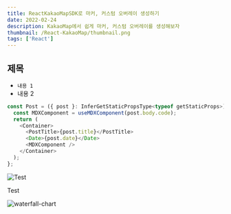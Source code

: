 ```yaml
---
title: ReactKakaoMapSDK로 마커, 커스텀 오버레이 생성하기
date: 2022-02-24
description: KakaoMap에서 쉽게 마커, 커스텀 오버레이를 생성해보자
thumbnail: /React-KakaoMap/thumbnail.png
tags: ['React']
---
```


## 제목

- `내용 1`
- 내용 2

```javascript
const Post = ({ post }: InferGetStaticPropsType<typeof getStaticProps>) => {
  const MDXComponent = useMDXComponent(post.body.code);
  return (
    <Container>
      <PostTitle>{post.title}</PostTitle>
      <Date>{post.date}</Date>
      <MDXComponent />
    </Container>
  );
};
```

![Test](/assets/Profile.jpg)

Test

![waterfall-chart](https://raw.githubusercontent.com/Songchangyeop/Blog/main/assets/Profile.jpg)
